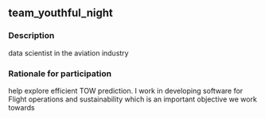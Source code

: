 ## team_youthful_night

### Description
data scientist in the aviation industry

### Rationale for participation
help explore efficient TOW prediction. I work in developing software for Flight operations and sustainability which is an important objective we work towards

